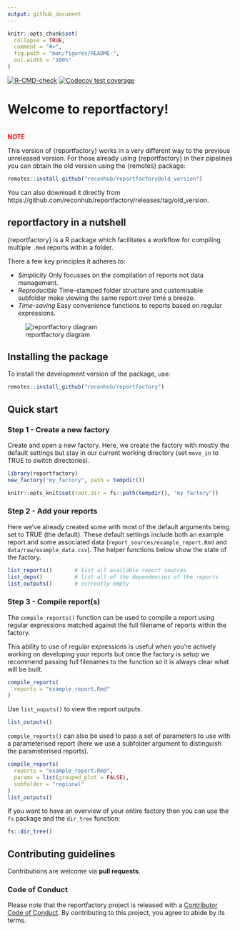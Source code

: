 ```yaml
---
output: github_document
---
```


<!-- README.md is generated from README.Rmd. Please edit that file -->

```r
knitr::opts_chunk$set(
  collapse = TRUE,
  comment = "#>",
  fig.path = "man/figures/README-",
  out.width = "100%"
)
```

<!-- badges: start -->
[![R-CMD-check](https://github.com/reconhub/reportfactory/workflows/R-CMD-check/badge.svg)](https://github.com/reconhub/reportfactory/actions)
[![Codecov test coverage](https://codecov.io/gh/reconhub/reportfactory/branch/master/graph/badge.svg)](https://codecov.io/gh/reconhub/reportfactory?branch=master)
<!-- badges: end -->

# Welcome to reportfactory!

<br>
**<span style="color: red;">NOTE</span>**

This version of {reportfactory} works in a very different way to the previous
unreleased version.  For those already using {reportfactory} in their pipelines
you can obtain the old version using the {remotes} package:

```r
remotes::install_github("reconhub/reportfactory@old_version")
``` 

You can also download it directly from
https://github.com/reconhub/reportfactory/releases/tag/old_version.

## reportfactory in a nutshell 

{reportfactory} is a R package which facilitates a workflow for compiling
multiple `.Rmd` reports within a folder. 

There a few key principles it adheres to:

- *Simplicity* Only focusses on the compilation of reports not data management. 
- *Reproducible* Time-stamped folder structure and customisable subfolder make
  viewing the same report over time a breeze.
- *Time-saving* Easy convenience functions to reports based on regular
  expressions.


![reportfactory diagram](https://raw.githubusercontent.com/reconhub/reportfactory/master/artwork/workflow.png)

## Installing the package

To install the development version of the package, use:

```r
remotes::install_github("reconhub/reportfactory")
```



## Quick start

### Step 1 - Create a new factory
Create and open a new factory. Here, we create the factory with mostly the
default settings but stay in our current working directory (set `move_in` to 
TRUE to switch directories).


```r
library(reportfactory)
new_factory("my_factory", path = tempdir())
```

```r
knitr::opts_knit$set(root.dir = fs::path(tempdir(), "my_factory"))
```

### Step 2 - Add your reports
Here we've already created some with most of the default arguments being set to
TRUE (the default). These default settings include both an example report and
some associated data (`report_sources/example_report.Rmd` and 
`data/raw/example_data.csv`).  The helper functions below show the state of the
factory.

```r
list_reports()       # list all available report sources
list_deps()          # list all of the dependencies of the reports
list_outputs()       # currently empty
```

### Step 3 - Compile report(s)

The `compile_reports()` function can be used to compile a report using regular
expressions matched against the full filename of reports within the factory. 

This ability to use of regular expressions is useful when you're actively
working on developing your reports but once the factory is setup we recommend
passing full filenames to the function so it is always clear what will be built.

```r
compile_reports( 
  reports = "example_report.Rmd"
)
```

Use `list_ouputs()` to view the report outputs.
```r
list_outputs()
```

`compile_reports()` can also be used to pass a set of parameters to use with a
parameterised report (here we use a subfolder argument to distinguish the
parameterised reports).

```r
compile_reports(
  reports = "example_report.Rmd",
  params = list(grouped_plot = FALSE),
  subfolder = "regional"
)
list_outputs()
```

If you want to have an overview of your entire factory then you can use the
`fs` package and the `dir_tree` function:
```r
fs::dir_tree()
```

## Contributing guidelines
Contributions are welcome via **pull requests**.

### Code of Conduct
Please note that the reportfactory project is released with a 
[Contributor Code of Conduct](https://contributor-covenant.org/version/2/0/CODE_OF_CONDUCT.html).
By contributing to this project, you agree to abide by its terms.

